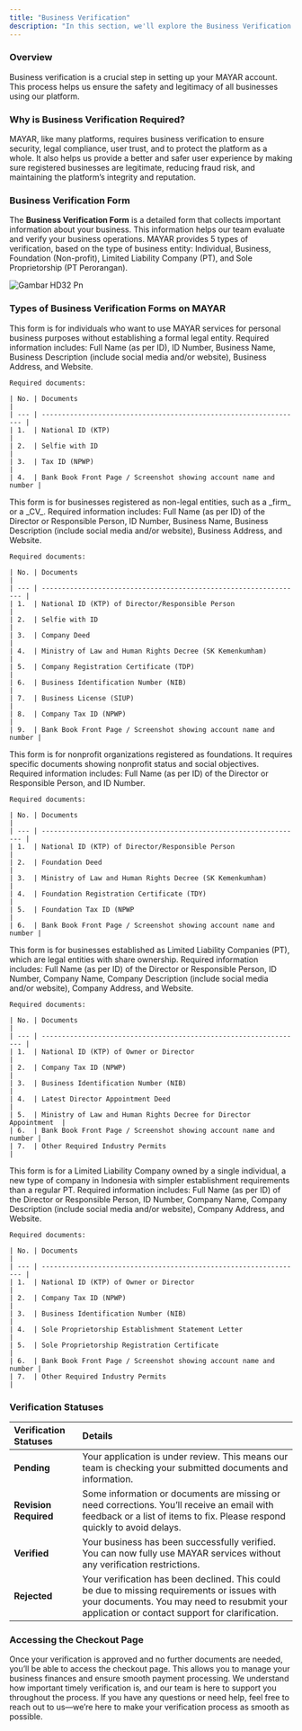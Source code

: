 ```yaml
---
title: "Business Verification"
description: "In this section, we'll explore the Business Verification Form and explain the different verification statuses you might come across."
---
```


### Overview

Business verification is a crucial step in setting up your MAYAR account. This process helps us ensure the safety and legitimacy of all businesses using our platform.

### Why is Business Verification Required?

MAYAR, like many platforms, requires business verification to ensure security, legal compliance, user trust, and to protect the platform as a whole. It also helps us provide a better and safer user experience by making sure registered businesses are legitimate, reducing fraud risk, and maintaining the platform’s integrity and reputation.

### Business Verification Form

The **Business Verification Form** is a detailed form that collects important information about your business. This information helps our team evaluate and verify your business operations. MAYAR provides 5 types of verification, based on the type of business entity: Individual, Business, Foundation (Non-profit), Limited Liability Company (PT), and Sole Proprietorship (PT Perorangan).

![Gambar HD32 Pn](/images/gambarHD32.png)

### Types of Business Verification Forms on MAYAR

<Steps>
  <Step title="Individual">
    This form is for individuals who want to use MAYAR services for personal business purposes without establishing a formal legal entity. Required information includes: Full Name (as per ID), ID Number, Business Name, Business Description (include social media and/or website), Business Address, and Website.

    Required documents:

    | No. | Documents                                                         |
    | --- | ----------------------------------------------------------------- |
    | 1.  | National ID (KTP)                                                 |
    | 2.  | Selfie with ID                                                    |
    | 3.  | Tax ID (NPWP)                                                     |
    | 4.  | Bank Book Front Page / Screenshot showing account name and number |
  </Step>
  <Step title="Business">
    This form is for businesses registered as non-legal entities, such as a _firm_ or a _CV_. Required information includes: Full Name (as per ID) of the Director or Responsible Person, ID Number, Business Name, Business Description (include social media and/or website), Business Address, and Website.

    Required documents:

    | No. | Documents                                                         |
    | --- | ----------------------------------------------------------------- |
    | 1.  | National ID (KTP) of Director/Responsible Person                  |
    | 2.  | Selfie with ID                                                    |
    | 3.  | Company Deed                                                      |
    | 4.  | Ministry of Law and Human Rights Decree (SK Kemenkumham)          |
    | 5.  | Company Registration Certificate (TDP)                            |
    | 6.  | Business Identification Number (NIB)                              |
    | 7.  | Business License (SIUP)                                           |
    | 8.  | Company Tax ID (NPWP)                                             |
    | 9.  | Bank Book Front Page / Screenshot showing account name and number |
  </Step>
  <Step title="Foundation">
    This form is for nonprofit organizations registered as foundations. It requires specific documents showing nonprofit status and social objectives. Required information includes: Full Name (as per ID) of the Director or Responsible Person, and ID Number.

    Required documents:

    | No. | Documents                                                         |
    | --- | ----------------------------------------------------------------- |
    | 1.  | National ID (KTP) of Director/Responsible Person                  |
    | 2.  | Foundation Deed                                                   |
    | 3.  | Ministry of Law and Human Rights Decree (SK Kemenkumham)          |
    | 4.  | Foundation Registration Certificate (TDY)                         |
    | 5.  | Foundation Tax ID (NPWP                                           |
    | 6.  | Bank Book Front Page / Screenshot showing account name and number |
  </Step>
  <Step title="Limited Liability Company (PT)">
    This form is for businesses established as Limited Liability Companies (PT), which are legal entities with share ownership. Required information includes: Full Name (as per ID) of the Director or Responsible Person, ID Number, Company Name, Company Description (include social media and/or website), Company Address, and Website.

    Required documents:

    | No. | Documents                                                         |
    | --- | ----------------------------------------------------------------- |
    | 1.  | National ID (KTP) of Owner or Director                            |
    | 2.  | Company Tax ID (NPWP)                                             |
    | 3.  | Business Identification Number (NIB)                              |
    | 4.  | Latest Director Appointment Deed                                  |
    | 5.  | Ministry of Law and Human Rights Decree for Director Appointment  |
    | 6.  | Bank Book Front Page / Screenshot showing account name and number |
    | 7.  | Other Required Industry Permits                                   |
  </Step>
  <Step title="Sole Proprietorship (PT Perorangan)">
    This form is for a Limited Liability Company owned by a single individual, a new type of company in Indonesia with simpler establishment requirements than a regular PT. Required information includes: Full Name (as per ID) of the Director or Responsible Person, ID Number, Company Name, Company Description (include social media and/or website), Company Address, and Website.

    Required documents:

    | No. | Documents                                                         |
    | --- | ----------------------------------------------------------------- |
    | 1.  | National ID (KTP) of Owner or Director                            |
    | 2.  | Company Tax ID (NPWP)                                             |
    | 3.  | Business Identification Number (NIB)                              |
    | 4.  | Sole Proprietorship Establishment Statement Letter                |
    | 5.  | Sole Proprietorship Registration Certificate                      |
    | 6.  | Bank Book Front Page / Screenshot showing account name and number |
    | 7.  | Other Required Industry Permits                                   |
  </Step>
</Steps>

### Verification Statuses

| **Verification Statuses** | **Details**                                                                                                                                                                                   |
| :------------------------ | :-------------------------------------------------------------------------------------------------------------------------------------------------------------------------------------------- |
| **Pending**               | Your application is under review. This means our team is checking your submitted documents and information.                                                                                   |
| **Revision Required**     | Some information or documents are missing or need corrections. You’ll receive an email with feedback or a list of items to fix. Please respond quickly to avoid delays.                       |
| **Verified**              | Your business has been successfully verified. You can now fully use MAYAR services without any verification restrictions.                                                                     |
| **Rejected**              | Your verification has been declined. This could be due to missing requirements or issues with your documents. You may need to resubmit your application or contact support for clarification. |

### Accessing the Checkout Page

Once your verification is approved and no further documents are needed, you’ll be able to access the checkout page. This allows you to manage your business finances and ensure smooth payment processing. We understand how important timely verification is, and our team is here to support you throughout the process. If you have any questions or need help, feel free to reach out to us—we’re here to make your verification process as smooth as possible.